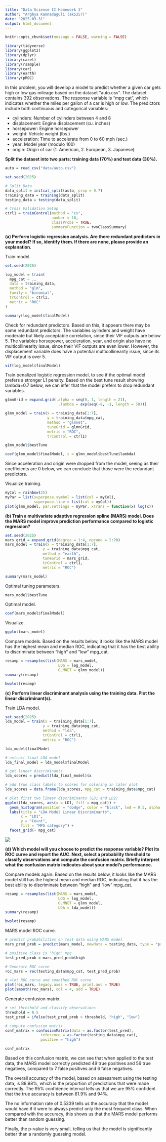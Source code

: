 ```yaml
---
title: "Data Science II Homework 3"
author: "Arghya Kannadaguli (ak5357)"
date: "2025-03-31"
output: html_document
---
```


```r
knitr::opts_chunk$set(message = FALSE, warning = FALSE)
```

```r
library(tidyverse)
library(ggplot2)
library(dplyr)
library(caret)
library(rsample)
library(car)
library(earth)
library(pROC)
```


In this problem, you will develop a model to predict whether a given car gets high or low gas mileage based on the dataset “auto.csv”. The dataset contains 392 observations. The response variable is “mpg cat”, which indicates whether the miles per gallon of a car is high or low. The predictors include both continuous and categorical variables: 

* cylinders: Number of cylinders between 4 and 8
* displacement: Engine displacement (cu. inches)
* horsepower: Engine horsepower
* weight: Vehicle weight (lbs.)
* acceleration: Time to accelerate from 0 to 60 mph (sec.)
* year: Model year (modulo 100)
* origin: Origin of car (1. American, 2. European, 3. Japanese)

**Split the dataset into two parts: training data (70%) and test data (30%).**

```r
auto = read_csv("data/auto.csv")

set.seed(2025)

# Split Data
data_split = initial_split(auto, prop = 0.7)
training_data = training(data_split)
testing_data = testing(data_split)

# Cross Validation Setup
ctrl1 = trainControl(method = "cv",
                     number = 10,
                     classProbs = TRUE,
                     summaryFunction = twoClassSummary)
```

**(a) Perform logistic regression analysis. Are there redundant predictors in your model? If so, identify them. If there are none, please provide an explanation.**

Train model.
```r
set.seed(2025)

log_model = train(
  mpg_cat ~ .,
  data = training_data,
  method = "glm",
  family = "binomial",
  trControl = ctrl1,
  metric = "ROC"
)

summary(log_model$finalModel)
```

Check for redundant predictors. Based on this, it appears there may be some redundant predictors. The variables cylinders and weight have moderate but likely acceptable correlation, since their VIF outputs are below 5. The variables horsepower, acceleration, year, and origin also have no multicollinearity issue, since their VIF outputs are even lower. However, the displacement variable does have a potential multicollinearity issue, since its VIF output is over 5.
```r
vif(log_model$finalModel)
```

Train penalized logistic regression model, to see if the optimal model prefers a stronger L1 penalty. Based on the best tune result showing lambda=0.7 below, we can infer that the model prefers to drop redundant variables.
```r
glmnGrid = expand.grid(.alpha = seq(0, 1, length = 21),
                        .lambda = exp(seq(-8, -1, length = 50)))

glmn_model = train(x = training_data[1:7],
                   y = training_data$mpg_cat,
                   method = "glmnet",
                   tuneGrid = glmnGrid,
                   metric = "ROC",
                   trControl = ctrl1)

glmn_model$bestTune

coef(glmn_model$finalModel, s = glmn_model$bestTune$lambda)
```

Since acceleration and origin were dropped from the model, seeing as their coefficients are 0 below, we can conclude that those were the redundant predictors.

Visualize training.
```r
myCol = rainbow(25)
myPar = list(superpose.symbol = list(col = myCol),
             superpose.line = list(col = myCol))
plot(glmn_model, par.settings = myPar, xTrans = function(x) log(x))
```

**(b) Train a multivariate adaptive regression spline (MARS) model. Does the MARS model improve prediction performance compared to logistic regression?**

```r
set.seed(2025)
mars_grid = expand.grid(degree = 1:4, nprune = 2:20)
mars_model = train(x = training_data[1:7],
                 y = training_data$mpg_cat,
                 method = "earth",
                 tuneGrid = mars_grid,
                 trControl = ctrl1,
                 metric = "ROC")

summary(mars_model)
```

Optimal tuning parameters.
```r
mars_model$bestTune
```

Optimal model.
```r
coef(mars_model$finalModel)
```

Visualize.
```r
ggplot(mars_model)
```

Compare models. Based on the results below, it looks like the MARS model has the highest mean and median ROC, indicating that it has the best ability to discriminate between "high" and "low" mpg_cat.
```r
resamp = resamples(list(MARS = mars_model,
                        LOG = log_model,
                        GLMNET = glmn_model))
summary(resamp)

bwplot(resamp)
```

**(c) Perform linear discriminant analysis using the training data. Plot the linear discriminant(s).**

Train LDA model.
```r
set.seed(2025)
lda_model = train(x = training_data[1:7],
                 y = training_data$mpg_cat,
                 method = "lda",
                 trControl = ctrl1,
                 metric = "ROC")

lda_model$finalModel
```

```r
# extract final LDA model
lda_final_model = lda_model$finalModel

# get linear discriminants
lda_scores = predict(lda_final_model)$x

# add true class labels to scores for coloring in later plot
lda_scores = data.frame(lda_scores, mpg_cat = training_data$mpg_cat)

# plot first two linear discriminants (LD1 and LD2)
ggplot(lda_scores, aes(x = LD1, fill = mpg_cat)) +
  geom_histogram(position = "dodge", color = "black", lwd = 0.5, alpha = 0.5) +
  labs(title = "LDA Model Linear Discriminants",
       x = "LD1",
       y = "Count",
       fill = "MPG category") +
  facet_grid(~ mpg_cat)
```

![](figures/lda_plot.png)

**(d) Which model will you choose to predict the response variable? Plot its ROC curve and report the AUC. Next, select a probability threshold to classify observations and compute the confusion matrix. Briefly interpret what the confusion matrix indicates about your model’s performance.**

Compare models again. Based on the results below, it looks like the MARS model still has the highest mean and median ROC, indicating that it has the best ability to discriminate between "high" and "low" mpg_cat.
```r
resamp = resamples(list(MARS = mars_model,
                        LOG = log_model,
                        GLMNET = glmn_model,
                        LDA = lda_model))
summary(resamp)

bwplot(resamp)
```

MARS model ROC curve.
```r
# predict probabilities on test data using MARS model
mars_pred_prob = predict(mars_model, newdata = testing_data, type = "prob")

# positive class is "high" mpg
test_pred_prob = mars_pred_prob$high  

# Generate ROC curve
roc_mars = roc(testing_data$mpg_cat, test_pred_prob)

# =lot ROC curve and smoothed ROC curve
plot(roc_mars, legacy.axes = TRUE, print.auc = TRUE)
plot(smooth(roc_mars), col = 4, add = TRUE)
```

Generate confusion matrix.
```r
# set threshold and classify observations
threshold = 0.5
test_pred = ifelse(test_pred_prob > threshold, "high", "low")

# compute confusion matrix
conf_matrix = confusionMatrix(data = as.factor(test_pred),
                reference = as.factor(testing_data$mpg_cat),
                positive = "high")

conf_matrix
```

Based on this confusion matrix, we can see that when applied to the test data, the MARS model correctly predicted 49 true positives and 56 true negatives, compared to 7 false positives and 6 false negatives.

The overall accuracy of the model, based on assessment using the testing data, is 88.98%, which is the proportion of predictions that were made correctly. The 95% confidence interval tells us that we are 95% confident that the true accuracy is between 81.9% and 94%.

The no information rate of 0.5339 tells us the accuracy that the model would have if it were to always predict only the most frequent class. When compared with the accuracy, this shows us that the MARS model performs better than random guessing.

Finally, the p-value is very small, telling us that the model is significantly better than a randomly guessing model.






